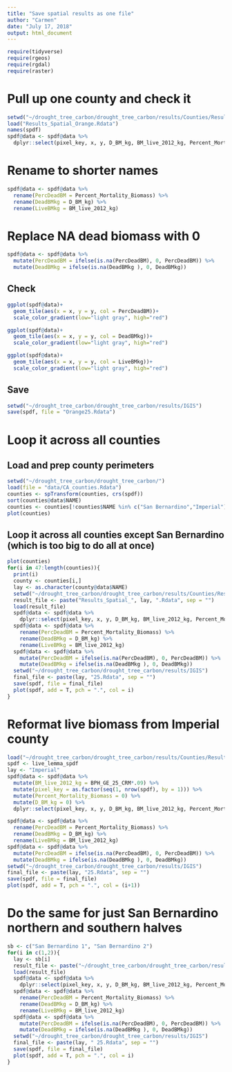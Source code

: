 ```yaml
---
title: "Save spatial results as one file"
author: "Carmen"
date: "July 17, 2018"
output: html_document
---
```


```r
require(tidyverse)
require(rgeos)
require(rgdal)
require(raster)
```

# Pull up one county and check it
```r
setwd("~/drought_tree_carbon/drought_tree_carbon/results/Counties/Results_spatial/")
load("Results_Spatial_Orange.Rdata")
names(spdf)
spdf@data <- spdf@data %>% 
  dplyr::select(pixel_key, x, y, D_BM_kg, BM_live_2012_kg, Percent_Mortality_Biomass)
```

# Rename to shorter names
```r
spdf@data <- spdf@data %>% 
  rename(PercDeadBM = Percent_Mortality_Biomass) %>% 
  rename(DeadBMkg = D_BM_kg) %>% 
  rename(LiveBMkg = BM_live_2012_kg)
```


# Replace NA dead biomass with 0
```r
spdf@data <- spdf@data %>% 
  mutate(PercDeadBM = ifelse(is.na(PercDeadBM), 0, PercDeadBM)) %>% 
  mutate(DeadBMkg = ifelse(is.na(DeadBMkg ), 0, DeadBMkg)) 
```

## Check
```r
ggplot(spdf@data)+
  geom_tile(aes(x = x, y = y, col = PercDeadBM))+
  scale_color_gradient(low="light gray", high="red")

ggplot(spdf@data)+
  geom_tile(aes(x = x, y = y, col = DeadBMkg))+
  scale_color_gradient(low="light gray", high="red")

ggplot(spdf@data)+
  geom_tile(aes(x = x, y = y, col = LiveBMkg))+
  scale_color_gradient(low="light gray", high="red")
```

## Save
```r
setwd("~/drought_tree_carbon/drought_tree_carbon/results/IGIS")
save(spdf, file = "Orange25.Rdata")
```


# Loop it across all counties

## Load and prep county perimeters
```r
setwd("~/drought_tree_carbon/drought_tree_carbon/")
load(file = "data/CA_counties.Rdata")
counties <- spTransform(counties, crs(spdf))
sort(counties@data$NAME)
counties <- counties[!counties$NAME %in% c("San Bernardino","Imperial"),]
plot(counties)
```

## Loop it across all counties except San Bernardino (which is too big to do all at once)
```r
plot(counties)
for(i in 47:length(counties)){
  print(i)
  county <- counties[i,]
  lay <- as.character(county@data$NAME)
  setwd("~/drought_tree_carbon/drought_tree_carbon/results/Counties/Results_spatial/")
  result_file <- paste("Results_Spatial_", lay, ".Rdata", sep = "")
  load(result_file)
  spdf@data <- spdf@data %>% 
    dplyr::select(pixel_key, x, y, D_BM_kg, BM_live_2012_kg, Percent_Mortality_Biomass)
  spdf@data <- spdf@data %>% 
    rename(PercDeadBM = Percent_Mortality_Biomass) %>% 
    rename(DeadBMkg = D_BM_kg) %>% 
    rename(LiveBMkg = BM_live_2012_kg)
  spdf@data <- spdf@data %>% 
    mutate(PercDeadBM = ifelse(is.na(PercDeadBM), 0, PercDeadBM)) %>% 
    mutate(DeadBMkg = ifelse(is.na(DeadBMkg ), 0, DeadBMkg)) 
  setwd("~/drought_tree_carbon/drought_tree_carbon/results/IGIS")
  final_file <- paste(lay, "25.Rdata", sep = "") 
  save(spdf, file = final_file)
  plot(spdf, add = T, pch = ".", col = i)
}
```

# Reformat live biomass from Imperial county 
```r
load("~/drought_tree_carbon/drought_tree_carbon/results/Counties/Results_spatial/live_lemma_spdf_Imperial.Rdata")
spdf <- live_lemma_spdf
lay <- "Imperial"
spdf@data <- spdf@data %>% 
  mutate(BM_live_2012_kg = BPH_GE_25_CRM*.09) %>% 
  mutate(pixel_key = as.factor(seq(1, nrow(spdf), by = 1))) %>% 
  mutate(Percent_Mortality_Biomass = 0) %>% 
  mutate(D_BM_kg = 0) %>% 
  dplyr::select(pixel_key, x, y, D_BM_kg, BM_live_2012_kg, Percent_Mortality_Biomass)

spdf@data <- spdf@data %>% 
  rename(PercDeadBM = Percent_Mortality_Biomass) %>% 
  rename(DeadBMkg = D_BM_kg) %>% 
  rename(LiveBMkg = BM_live_2012_kg)
spdf@data <- spdf@data %>% 
  mutate(PercDeadBM = ifelse(is.na(PercDeadBM), 0, PercDeadBM)) %>% 
  mutate(DeadBMkg = ifelse(is.na(DeadBMkg ), 0, DeadBMkg)) 
setwd("~/drought_tree_carbon/drought_tree_carbon/results/IGIS")
final_file <- paste(lay, "25.Rdata", sep = "") 
save(spdf, file = final_file)
plot(spdf, add = T, pch = ".", col = (i+1))
```


# Do the same for just San Bernardino northern and southern halves
```r
sb <- c("San Bernardino 1", "San Bernardino 2")
for(i in c(1,2)){
  lay <- sb[i]
  result_file <- paste("~/drought_tree_carbon/drought_tree_carbon/results/Counties/Results_spatial/Results_Spatial_", lay, ".Rdata", sep = "")
  load(result_file)
  spdf@data <- spdf@data %>% 
    dplyr::select(pixel_key, x, y, D_BM_kg, BM_live_2012_kg, Percent_Mortality_Biomass)
  spdf@data <- spdf@data %>% 
    rename(PercDeadBM = Percent_Mortality_Biomass) %>% 
    rename(DeadBMkg = D_BM_kg) %>% 
    rename(LiveBMkg = BM_live_2012_kg)
  spdf@data <- spdf@data %>% 
    mutate(PercDeadBM = ifelse(is.na(PercDeadBM), 0, PercDeadBM)) %>% 
    mutate(DeadBMkg = ifelse(is.na(DeadBMkg ), 0, DeadBMkg)) 
  setwd("~/drought_tree_carbon/drought_tree_carbon/results/IGIS")
  final_file <- paste(lay, " 25.Rdata", sep = "") 
  save(spdf, file = final_file)
  plot(spdf, add = T, pch = ".", col = i)
}
```


